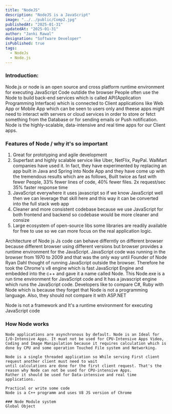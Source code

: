 ```yaml
---
title: "NodeJS"
description: "NodeJS is a JavaScript"
image: "../../public/Comp2.jpg"
publishedAt: "2025-01-31"
updatedAt: "2025-01-31"
author: "Janki Rawal"
designation: "Software Developer"
isPublished: true
tags: 
  - NodeJs
  - Node.js
---
```

### Introduction:
Node.js or node is an open source and cross platform runtime environment  for executing JavaScript Code outdide 
the browser People often use the Node to build back-end services which is called API(Application Programming Interface) 
which is connected to Client applications like Web App or Mobile App which can be seen to users only and 
theese apps might need to interact with servers or cloud services in order to store or fetct something from the Database
or for sending emails or Push notification. Node is the highly-scalable, data-intensive and real time apps for our Client apps.

### Features of Node / why it's so important
1. Great for prototyping and agile development
2. Superfast and highly scalable service like Uber, NetFlix, PayPal. WalMart companies have used it. In fact, they have 
experimented by replacing an app built in Java and Spring into Node App and they have come up with the tremendous 
results which are as follows,
Built twice as fast with fewer People,
33% fewer lines of code,
40% fewer files.
2x request/sec
35% faster response time  
3. JavaScript everywhere 
 it uses javascript so if we know JavaScript well then we can leverage that skill here and this way 
 it can be converted into the full stack web app
4. Cleaner and more consistent codebase
 because we use JavaScript for both frontend and backend so codebase would be more cleaner and consize
 5. Large ecosystem of open-source libs 
   some libraries are readily available for free to use so we can more focus on the real application logic.

   Architecture of Node js
   Js code can behave differntly on different browser because different browser using different versions but browser provides a runtime environment 
   for the JavaScript. JavaScript code was running in the browser from 1970 to 2009 and that was the only way until Founder of Node Ryan Dahl thought of
   running JavaScript outside the browser. Therefore he took the Chrome's v8 engine which is fast JavaScript Engine 
   and embedded into the c++ and gave it a name called Node. This Node.exe is a run time environment for JavaScript code and It
   has a javascript engine which runs the JavaScript code. Developers like to compare C#, Ruby with Node which is 
   because they forget that Node is not a programming language. Also, they should not compare it with ASP.NET

   Node is not a framework and It's a runtime environment for executing JavaScript code

   ### How Node works
    Node applications are asynchronous by default. Node is an Ideal for I/O-Intensive Apps. It muat not be used for CPU-Intensive Apps Video,
    Coding and Image Manipulation because it requires calculation which is done by CPU and some operation Touched File system and Networking.

    Node is a single threaded application so While serving First client request another client must need to wait 
    until calculations are done for the first client request. That's the reason why Node can not be used for CPU-intensive Apps.
    Rather it should be used for Data-intensive and real time applications.

    Practical or write some code
    Node is a C++ programm and uses V8 JS version of Chrome

    ### Node Module system
    Global Object 